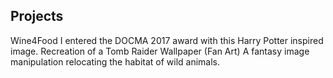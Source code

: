 ## Projects

<ProjectCard title="Wine4Food" link="https://www.behance.net/gallery/58937147/Freiheit" bg="linear-gradient(to top left, #D4145A 0%, #FBB03B 100%)">
Wine4Food
</ProjectCard>
<ProjectCard title="Tampas Downtown Partnership" link="https://www.behance.net/gallery/52915793/Harry-Potter" bg="linear-gradient(to top right, #FFCA2F 0%, #3B6F8D 100%)">
I entered the DOCMA 2017 award with this Harry Potter inspired image.
</ProjectCard>
<ProjectCard title="Tomb Raider" link="https://www.behance.net/gallery/43907099/Tomb-Raider" bg="linear-gradient(to bottom left, #009245 0%, #FCEE21 100%)">
Recreation of a Tomb Raider Wallpaper (Fan Art)
</ProjectCard>
<ProjectCard title="Eagle" link="https://www.behance.net/gallery/38068151/Eagle" bg="linear-gradient(to bottom right, #D585FF 0%, #00FFEE 100%)">
A fantasy image manipulation relocating the habitat of wild animals.
</ProjectCard>